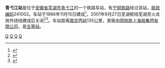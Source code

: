 {{noteTA
|1=zh-cn:始发车次; zh-hk:列車班次;
|2=zh-cn:车次; zh-hk:班次;
}}
{{Infobox China railway station 
|车站名称 = 青弋江站
|车站名称拼音 = 
|车站地址 = [[安徽省|安徽省]][[芜湖市|芜湖市]]
|归属 = [[中国铁路上海局集团有限公司|中国铁路上海局集团有限公司]]
|车站等级 = [[五等站_(中铁)|五等站]]
|线路 = [[宁铜铁路|宁铜铁路]]
|track=2
}}
'''青弋江站'''是位于[[安徽省|安徽省]][[芜湖市|芜湖市]][[青弋江|青弋江]]的一个铁路车站，有[[宁铜铁路|宁铜铁路]]经过该站，[[邮政编码|邮政编码]]241002。车站于1986年11月15日建成<ref name="srhisto">{{cite book|title=上海铁路局志|publisher=中国铁道出版社|isbn=9787113053802|year=2004}}</ref>{{rp|247}}，2001年9月27日芜湖枢纽芜湖至火龙岗外绕线建成后关闭<Ref>{{cite book|author=芜湖市地方志办公室|title=芜湖年鉴2002|publisher=安徽人民出版社|isbn=7-212-02148-2|year=2002}}</ref><ref>{{cite journal|author=段红艳|title=对芜湖枢纽芜湖至火龙岗扩能方案的建议|work=铁道勘测与设计|year=1998}}</ref>。车站距离[[南京西站|南京西站]]135[[公里|公里]]，隶属[[中国铁路上海局集团有限公司|中国铁路上海局集团有限公司]]，是[[五等站_(中铁)|五等站]]。

{{start rail box}}
{{s-inop|[[芜湖站|芜湖站]]}}
{{s-line|[[宁铜铁路|宁铜铁路]]}}
{{s-inop|[[火龙岗站|芜湖南站]]}}
{{end box}}
{{宁铜铁路}}
{{铁路车站小作品}}
{{安徽小作品}}

[[Category:宁铜铁路车站|Q]]
[[Category:1986年启用的铁路车站|Q]]
[[Category:芜湖市铁路车站|Q]]
[[Category:安徽省铁路废站|Q]]
